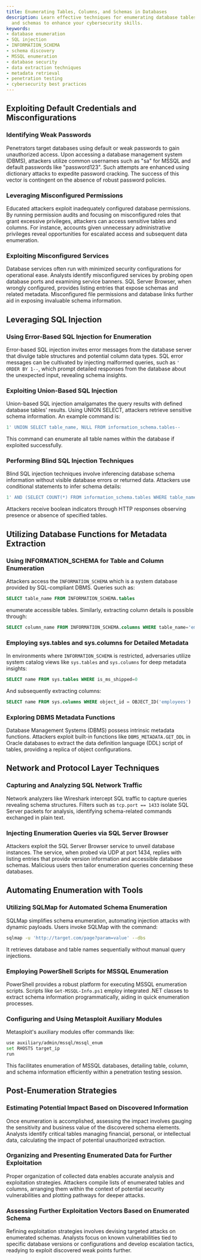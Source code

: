 ```yaml
---
title: Enumerating Tables, Columns, and Schemas in Databases
description: Learn effective techniques for enumerating database tables, columns,
  and schemas to enhance your cybersecurity skills.
keywords:
- database enumeration
- SQL injection
- INFORMATION_SCHEMA
- schema discovery
- MSSQL enumeration
- database security
- data extraction techniques
- metadata retrieval
- penetration testing
- cybersecurity best practices
---
```


## Exploiting Default Credentials and Misconfigurations

### Identifying Weak Passwords
Penetrators target databases using default or weak passwords to gain unauthorized access. Upon accessing a database management system (DBMS), attackers utilize common usernames such as "sa" for MSSQL and default passwords like "password123". Such attempts are enhanced using dictionary attacks to expedite password cracking. The success of this vector is contingent on the absence of robust password policies.

### Leveraging Misconfigured Permissions
Educated attackers exploit inadequately configured database permissions. By running permission audits and focusing on misconfigured roles that grant excessive privileges, attackers can access sensitive tables and columns. For instance, accounts given unnecessary administrative privileges reveal opportunities for escalated access and subsequent data enumeration.

### Exploiting Misconfigured Services
Database services often run with minimized security configurations for operational ease. Analysts identify misconfigured services by probing open database ports and examining service banners. SQL Server Browser, when wrongly configured, provides listing entries that expose schemas and related metadata. Misconfigured file permissions and database links further aid in exposing invaluable schema information.

## Leveraging SQL Injection

### Using Error-Based SQL Injection for Enumeration
Error-based SQL injection invites error messages from the database server that divulge table structures and potential column data types. SQL error messages can be cultivated by injecting malformed queries, such as `' ORDER BY 1--`, which prompt detailed responses from the database about the unexpected input, revealing schema insights.

### Exploiting Union-Based SQL Injection
Union-based SQL injection amalgamates the query results with defined database tables' results. Using UNION SELECT, attackers retrieve sensitive schema information. An example command is:
```sql
1' UNION SELECT table_name, NULL FROM information_schema.tables--
```
This command can enumerate all table names within the database if exploited successfully.

### Performing Blind SQL Injection Techniques
Blind SQL injection techniques involve inferencing database schema information without visible database errors or returned data. Attackers use conditional statements to infer schema details:
```sql
1' AND (SELECT COUNT(*) FROM information_schema.tables WHERE table_name='employees')>0--
```
Attackers receive boolean indicators through HTTP responses observing presence or absence of specified tables.

## Utilizing Database Functions for Metadata Extraction

### Using INFORMATION_SCHEMA for Table and Column Enumeration
Attackers access the `INFORMATION_SCHEMA` which is a system database provided by SQL-compliant DBMS. Queries such as:
```sql
SELECT table_name FROM INFORMATION_SCHEMA.tables
```
enumerate accessible tables. Similarly, extracting column details is possible through:
```sql
SELECT column_name FROM INFORMATION_SCHEMA.columns WHERE table_name='employees'
```

### Employing sys.tables and sys.columns for Detailed Metadata
In environments where `INFORMATION_SCHEMA` is restricted, adversaries utilize system catalog views like `sys.tables` and `sys.columns` for deep metadata insights:
```sql
SELECT name FROM sys.tables WHERE is_ms_shipped=0
```
And subsequently extracting columns:
```sql
SELECT name FROM sys.columns WHERE object_id = OBJECT_ID('employees')
```

### Exploring DBMS Metadata Functions
Database Management Systems (DBMS) possess intrinsic metadata functions. Attackers exploit built-in functions like `DBMS_METADATA.GET_DDL` in Oracle databases to extract the data definition language (DDL) script of tables, providing a replica of object configurations.

## Network and Protocol Layer Techniques

### Capturing and Analyzing SQL Network Traffic
Network analyzers like Wireshark intercept SQL traffic to capture queries revealing schema structures. Filters such as `tcp.port == 1433` isolate SQL Server packets for analysis, identifying schema-related commands exchanged in plain text.

### Injecting Enumeration Queries via SQL Server Browser
Attackers exploit the SQL Server Browser service to unveil database instances. The service, when probed via UDP at port 1434, replies with listing entries that provide version information and accessible database schemas. Malicious users then tailor enumeration queries concerning these databases.

## Automating Enumeration with Tools

### Utilizing SQLMap for Automated Schema Enumeration
SQLMap simplifies schema enumeration, automating injection attacks with dynamic payloads. Users invoke SQLMap with the command:
```bash
sqlmap -u 'http://target.com/page?param=value' --dbs
```
It retrieves database and table names sequentially without manual query injections.

### Employing PowerShell Scripts for MSSQL Enumeration
PowerShell provides a robust platform for executing MSSQL enumeration scripts. Scripts like `Get-MSSQL-Info.ps1` employ integrated .NET classes to extract schema information programmatically, aiding in quick enumeration processes.

### Configuring and Using Metasploit Auxiliary Modules
Metasploit's auxiliary modules offer commands like:
```bash
use auxiliary/admin/mssql/mssql_enum
set RHOSTS target_ip
run
```
This facilitates enumeration of MSSQL databases, detailing table, column, and schema information efficiently within a penetration testing session.

## Post-Enumeration Strategies

### Estimating Potential Impact Based on Discovered Information
Once enumeration is accomplished, assessing the impact involves gauging the sensitivity and business value of the discovered schema elements. Analysts identify critical tables managing financial, personal, or intellectual data, calculating the impact of potential unauthorized extraction.

### Organizing and Presenting Enumerated Data for Further Exploitation
Proper organization of collected data enables accurate analysis and exploitation strategies. Attackers compile lists of enumerated tables and columns, arranging them within the context of potential security vulnerabilities and plotting pathways for deeper attacks.

### Assessing Further Exploitation Vectors Based on Enumerated Schema
Refining exploitation strategies involves devising targeted attacks on enumerated schemas. Analysts focus on known vulnerabilities tied to specific database versions or configurations and develop escalation tactics, readying to exploit discovered weak points further.
